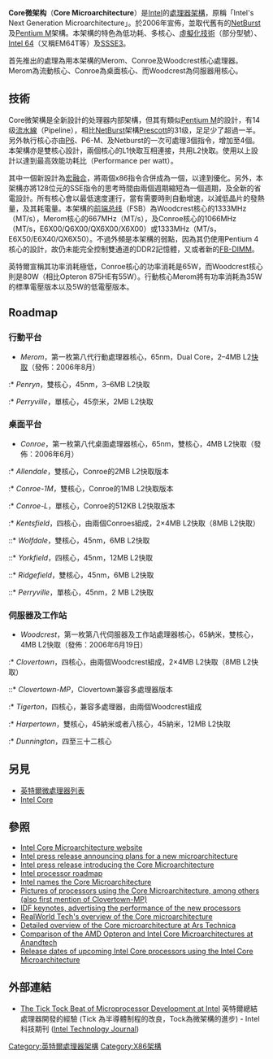 {{NoteTA|G1=IT}}
{{Otheruses|subject=「Core微架構」|other=採用「Yonah核心」的處理器系列|Intel Core}}

'''Core微架构'''（'''Core Microarchitecture'''）是[[Intel|Intel]]的[[處理器架構|處理器架構]]，原稱「Intel's Next Generation Microarchitecture」。於2006年宣佈，並取代舊有的[[NetBurst|NetBurst]]及[[Pentium_M|Pentium M]]架構。本架構的特色為低功耗、多核心、[[虛擬化技術|虛擬化技術]]（部分型號）、[[Intel_64|Intel 64]]（又稱EM64T等）及[[SSSE3|SSSE3]]。

首先推出的處理為用本架構的Merom、Conroe及Woodcrest核心處理器。Merom為流動核心、Conroe為桌面核心、而Woodcrest為伺服器用核心。

== 技術 ==
Core微架構是全新設計的处理器内部架構，但其有類似[[Pentium_M|Pentium M]]的設計，有14级[[流水線|流水線]]（Pipeline），相比[[NetBurst|NetBurst]]架構[[奔腾4#Prescott|Prescott]]的31级，足足少了超過一半。另外執行核心亦由[[Intel_P6|P6]]、P6-M、及Netburst的一次可處理3個指令，增加至4個。本架構亦是雙核心設計，兩個核心的L1快取互相連接，共用L2快取。使用以上設計以達到最高效能功耗比（Performance per watt）。

其中一個新設計為[[宏融合|宏融合]]，將兩個x86指令合併成為一個，以達到優化。另外，本架構亦將128位元的SSE指令的思考時間由兩個週期縮短為一個週期，及全新的省電設計。所有核心會以最低速度運行，當有需要時則自動增速，以減低晶片的發熱量，及其耗電量。本架構的[[前端总线|前端总线]]（FSB）為Woodcrest核心的1333MHz（MT/s），Merom核心的667MHz（MT/s），及Conroe核心的1066MHz（MT/s，E6X00/Q6X00/QX6X00/X6X00）或1333MHz（MT/s，E6X50/E6X40/QX6X50）。不過外頻是本架構的弱點，因為其仍使用Pentium 4核心的設計，故仍未能完全控制雙通道的DDR2記憶體，又或者新的[[FB-DIMM|FB-DIMM]]。

英特爾宣稱其功率消耗極低，Conroe核心的功率消耗是65W，而Woodcrest核心則是80W（相比Opteron 875HE有55W）。行動核心Merom將有功率消耗為35W的標準電壓版本以及5W的低電壓版本。

== Roadmap ==
=== 行動平台 ===
* ''Merom''，第一枚第八代行動處理器核心，65nm，Dual Core，2–4MB L2[[快取|快取]]（發佈：2006年8月）
:* ''Penryn''，雙核心，45nm，3–6MB L2快取
:* ''Perryville''，單核心，45奈米，2MB L2快取

=== 桌面平台 ===
* ''Conroe''，第一枚第八代桌面處理器核心，65nm，雙核心，4MB L2快取（發佈：2006年6月）
:* ''Allendale''，雙核心，Conroe的2MB L2快取版本
:* ''Conroe-1M''，雙核心，Conroe的1MB L2快取版本
:* ''Conroe-L''，單核心，Conroe的512KB L2快取版本
:* ''Kentsfield''，四核心，由兩個Conroes組成，2×4MB L2快取（8MB L2快取）
::* ''Wolfdale''，雙核心，45nm，6MB L2快取 
::* ''Yorkfield''，四核心，45nm，12MB L2快取
::* ''Ridgefield''，雙核心，45nm，6MB L2快取
::* ''Perryville''，單核心，45nm，2 MB L2快取

=== 伺服器及工作站 ===
* ''Woodcrest''，第一枚第八代伺服器及工作站處理器核心，65納米，雙核心，4MB L2快取（發佈：2006年6月19日）
:* ''Clovertown''，四核心，由兩個Woodcrest組成，2×4MB L2快取（8MB L2快取）
::* ''Clovertown-MP''，Clovertown兼容多處理器版本
:* ''Tigerton''，四核心，兼容多處理器，由兩個Woodcrest組成
:* ''Harpertown''，雙核心，45納米或者八核心，45納米，12MB L2快取 
:* ''Dunnington''，四至三十二核心

== 另見 ==
* [[英特爾微處理器列表|英特爾微處理器列表]]
* [[Intel_Core|Intel Core]]

== 參照 ==
* [http://www.intel.com/technology/architecture/coremicro/index.htm Intel Core Microarchitecture website]{{Wayback|url=http://www.intel.com/technology/architecture/coremicro/index.htm |date=20060426134549 }}
* [http://www.intel.com/pressroom/archive/releases/20050823corp.htm Intel press release announcing plans for a new microarchitecture]{{Wayback|url=http://www.intel.com/pressroom/archive/releases/20050823corp.htm |date=20051225053901 }}
* [http://www.intel.com/pressroom/archive/releases/20060307corp.htm Intel press release introducing the Core Microarchitecture]{{Wayback|url=http://www.intel.com/pressroom/archive/releases/20060307corp.htm |date=20060311123335 }}
* [http://www.intel.com/products/roadmap/ Intel processor roadmap]{{Wayback|url=http://www.intel.com/products/roadmap/ |date=20060430233109 }}
* [http://anandtech.com/tradeshows/showdoc.aspx?i=2711&p=2 Intel names the Core Microarchitecture]{{Wayback|url=http://anandtech.com/tradeshows/showdoc.aspx?i=2711&p=2 |date=20060310044430 }}
* [https://web.archive.org/web/20060717124332/http://www.xbitlabs.com/articles/editorial/display/idf-s2006_5.html Pictures of processors using the Core Microarchitecture, among others (also first mention of Clovertown-MP)]
* [https://web.archive.org/web/20060322051611/http://www.tgdaily.com/2006/03/07/idf_keynotes_welcome_to_intel_3-point-0/ IDF keynotes, advertising the performance of the new processors]
* [http://www.realworldtech.com/page.cfm?ArticleID=RWT030906143144 RealWorld Tech's overview of the Core microarchitecture]{{Wayback|url=http://www.realworldtech.com/page.cfm?ArticleID=RWT030906143144 |date=20060512191332 }}
* [http://arstechnica.com/articles/paedia/cpu/core.ars Detailed overview of the Core microarchitecture at Ars Technica]{{Wayback|url=http://arstechnica.com/articles/paedia/cpu/core.ars |date=20081121155119 }}
* [http://www.anandtech.com/cpuchipsets/showdoc.aspx?i=2748 Comparison of the AMD Opteron and Intel Core Microarchitectures at Anandtech]{{Wayback|url=http://www.anandtech.com/cpuchipsets/showdoc.aspx?i=2748 |date=20060523222207 }}
* [https://web.archive.org/web/20110810020619/http://www.dailytech.com/article.aspx?newsid=2015 Release dates of upcoming Intel Core processors using the Intel Core Microarchitecture]

== 外部連結 ==
* [http://www.intel.com/technology/itj/2010/v14i3/pdfs/Intel_Technology_Journal_Volume_14_Issue_3_2010.pdf The Tick Tock Beat of Microprocessor Development at Intel]{{Wayback|url=http://www.intel.com/technology/itj/2010/v14i3/pdfs/Intel_Technology_Journal_Volume_14_Issue_3_2010.pdf |date=20190924211842 }} 英特爾總結處理器開發的經驗 (Tick 為半導體制程的改良，Tock為微架構的進步) - Intel科技期刊 ([http://www.intel.com/technology/itj/ Intel Technology Journal]{{Wayback|url=http://www.intel.com/technology/itj/ |date=20110822151102 }})

{{Intel處理器列表}}

[[Category:英特爾處理器架構|Category:英特爾處理器架構]]
[[Category:X86架構|Category:X86架構]]